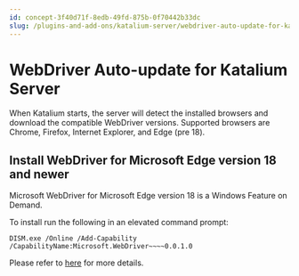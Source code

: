 ```yaml
---
id: concept-3f40d71f-8edb-49fd-875b-0f70442b33dc
slug: /plugins-and-add-ons/katalium-server/webdriver-auto-update-for-katalium-server
---
```


# WebDriver Auto-update for Katalium Server

When Katalium starts, the server will detect the installed browsers and download the compatible WebDriver versions. Supported browsers are Chrome, Firefox, Internet Explorer, and Edge \(pre 18\).

## Install WebDriver for Microsoft Edge version 18 and newer

Microsoft WebDriver for Microsoft Edge version 18 is a Windows Feature on Demand.

To install run the following in an elevated command prompt:

```
DISM.exe /Online /Add-Capability /CapabilityName:Microsoft.WebDriver~~~~0.0.1.0

```

Please refer to [here](https://developer.microsoft.com/en-us/microsoft-edge/tools/webdriver/) for more details.